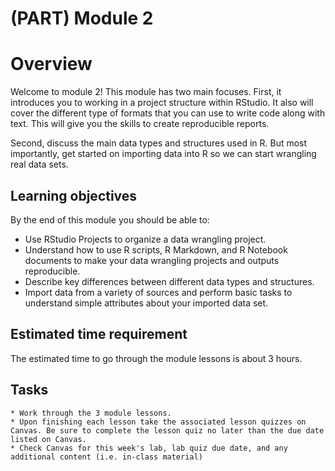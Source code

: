 # (PART) Module 2 {-}

# Overview

Welcome to module 2! This module has two main focuses. First, it introduces you to working in a project structure within RStudio. It also will cover the different type of formats that you can use to write code along with text. This will give you the skills to create reproducible reports. 

Second, discuss the main data types and structures used in R. But most importantly, get started on importing data into R so we can start wrangling real data sets.

## Learning objectives

By the end of this module you should be able to:

- Use RStudio Projects to organize a data wrangling project.
- Understand how to use R scripts, R Markdown, and R Notebook documents to make your data wrangling projects and outputs reproducible.
- Describe key differences between different data types and structures.
- Import data from a variety of sources and perform basic tasks to understand simple attributes about your imported data set.


## Estimated time requirement

The estimated time to go through the module lessons is about 3 hours.

## Tasks

```block
* Work through the 3 module lessons.
* Upon finishing each lesson take the associated lesson quizzes on Canvas. Be sure to complete the lesson quiz no later than the due date listed on Canvas.
* Check Canvas for this week's lab, lab quiz due date, and any additional content (i.e. in-class material)
```

